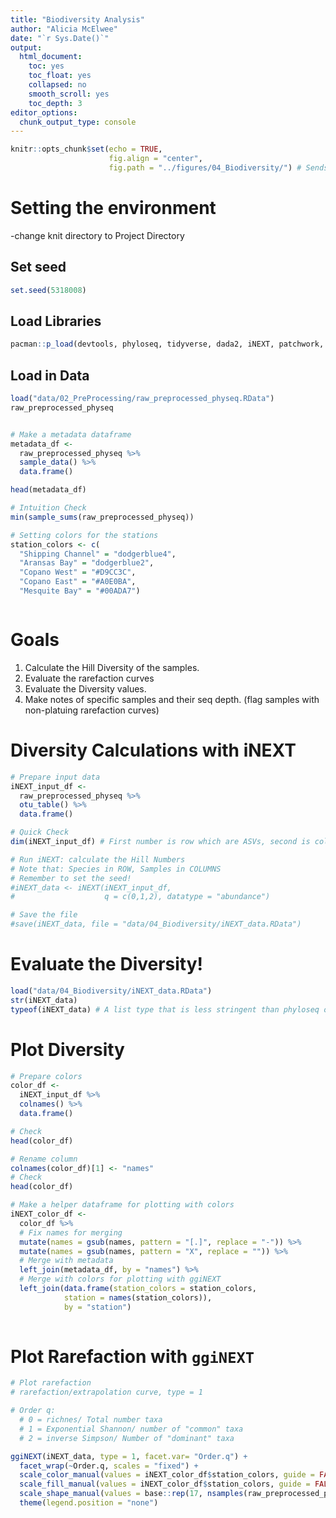 ```yaml
---
title: "Biodiversity Analysis"
author: "Alicia McElwee"
date: "`r Sys.Date()`"
output: 
  html_document:
    toc: yes
    toc_float: yes
    collapsed: no
    smooth_scroll: yes
    toc_depth: 3
editor_options: 
  chunk_output_type: console
---
```


```r
knitr::opts_chunk$set(echo = TRUE,
                      fig.align = "center",
                      fig.path = "../figures/04_Biodiversity/") # Sends any figure output to this folder
```


# Setting the environment

-change knit directory to Project Directory

## Set seed
```r
set.seed(5318008)
```

## Load Libraries
```r
pacman::p_load(devtools, phyloseq, tidyverse, dada2, iNEXT, patchwork, install = FALSE)

```

## Load in Data
```r
load("data/02_PreProcessing/raw_preprocessed_physeq.RData")
raw_preprocessed_physeq


# Make a metadata dataframe
metadata_df <-
  raw_preprocessed_physeq %>%
  sample_data() %>%
  data.frame()

head(metadata_df) 

# Intuition Check
min(sample_sums(raw_preprocessed_physeq))

# Setting colors for the stations
station_colors <- c(
  "Shipping Channel" = "dodgerblue4",
  "Aransas Bay" = "dodgerblue2",
  "Copano West" = "#D9CC3C",
  "Copano East" = "#A0E0BA",
  "Mesquite Bay" = "#00ADA7")



```

# Goals

1. Calculate the Hill Diversity of the samples.
2. Evaluate the rarefaction curves
3. Evaluate the Diversity values.
4. Make notes of specific samples and their seq depth. (flag samples with non-platuing rarefaction curves)

# Diversity Calculations with iNEXT

```r
# Prepare input data
iNEXT_input_df <-
  raw_preprocessed_physeq %>%
  otu_table() %>%
  data.frame()

# Quick Check
dim(iNEXT_input_df) # First number is row which are ASVs, second is columns as number of samples

# Run iNEXT: calculate the Hill Numbers
# Note that: Species in ROW, Samples in COLUMNS
# Remember to set the seed!
#iNEXT_data <- iNEXT(iNEXT_input_df, 
#                    q = c(0,1,2), datatype = "abundance")

# Save the file
#save(iNEXT_data, file = "data/04_Biodiversity/iNEXT_data.RData")

```

# Evaluate the Diversity!
```r
load("data/04_Biodiversity/iNEXT_data.RData")
str(iNEXT_data)
typeof(iNEXT_data) # A list type that is less stringent than phyloseq object, this is S3 object while phyloseq is S4, S3 doesn't require all data to be anchored to eachother by common tag
```


# Plot Diversity
```r
# Prepare colors
color_df <- 
  iNEXT_input_df %>%
  colnames() %>%
  data.frame()

# Check
head(color_df)

# Rename column
colnames(color_df)[1] <- "names"
# Check
head(color_df)

# Make a helper dataframe for plotting with colors
iNEXT_color_df <-
  color_df %>%
  # Fix names for merging
  mutate(names = gsub(names, pattern = "[.]", replace = "-")) %>%
  mutate(names = gsub(names, pattern = "X", replace = "")) %>%
  # Merge with metadata
  left_join(metadata_df, by = "names") %>%
  # Merge with colors for plotting with ggiNEXT
  left_join(data.frame(station_colors = station_colors,
            station = names(station_colors)),
            by = "station")
  

```


# Plot Rarefaction with `ggiNEXT`

```r
# Plot rarefaction
# rarefaction/extrapolation curve, type = 1

# Order q:
  # 0 = richnes/ Total number taxa
  # 1 = Exponential Shannon/ number of "common" taxa
  # 2 = inverse Simpson/ Number of "dominant" taxa

ggiNEXT(iNEXT_data, type = 1, facet.var= "Order.q") +
  facet_wrap(~Order.q, scales = "fixed") +
  scale_color_manual(values = iNEXT_color_df$station_colors, guide = FALSE) +
  scale_fill_manual(values = iNEXT_color_df$station_colors, guide = FALSE) +
  scale_shape_manual(values = base::rep(17, nsamples(raw_preprocessed_physeq)), guide = FALSE) +
  theme(legend.position = "none")



```